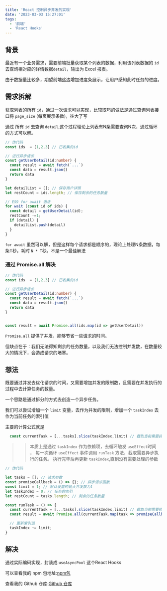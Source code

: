 ```yaml
---
title: 'React 控制异步并发的实现'
date: '2023-03-03 15:27:01'
tags:
  - '前端'
  - 'React Hooks'
---
```



## 背景

最近有一个业务需求，需要前端批量获取某个列表的数据，利用该列表数据的 `id` 去查询相对应的详情数据`detail`，输出为 Excel 报表。

由于数据量比较多，期望前端这边增加进度条展示，让用户感知此时任务的进度。

## 需求拆解

获取列表的所有 `id`，通过一次请求可以实现，比较取巧的做法是通过查询列表接口将 `page_size` (每页展示条数)，往大了写

通过 所有 `id` 去查询 `detail`,这个过程理论上列表有N条需要查询N次，通过循环的方式可以解。

```typescript 
// 伪代码
const ids  = [1,2,3] // 已收集的id 

// 进行异步请求
const getUserDetail(id:number) {
  const result = await fetch(`...`)
  const data = result.json()
  return data
}

let detailList = []; // 保存用户详情
let restCount = ids.length; // 保存剩余的任务数量

// ES9 for await 语法
for wait (const id of ids) {
  const detail = getUserDetail(id); 
  restCount -=1;
  if (detail) {
    detailList.push(detail)
  }
}

```

`for await` 虽然可以解，但是这样每个请求都是顺序的，理论上处理N条数据，每条T秒，耗时 `N * T`秒。不是一个最佳解法

### 通过 Promise.all 解决

```typescript
// 伪代码
const ids  = [1,2,3] // 已收集的id 

// 进行异步请求
const getUserDetail(id:number) {
  const result = await fetch(`...`)
  const data = result.json()
  return data
}


const result = await Promise.all(ids.map(id => getUserDetail))
```

`Promise.all` 提供了并发，能够节省一些请求的时间。

但缺点在于：我们无法得知剩余的任务数量，以及我们无法控制并发数，在数量较大的情况下，会造成请求的堵塞。

## 想法

既要通过并发去优化请求的时间，又需要增加并发的限制数，且需要在并发执行的过程中去计算任务的数量。

一个思路是通过拆分的方式去创造一个异步任务。

我们可以尝试增加一个 `limit` 变量，去作为并发的限制，增加一个 `taskIndex` 去作为当前任务的索引值

主要的计算公式就是

```typescript
  const currentTask = [...tasks].slice(taskIndex,limit) // 截取当前需要执行的任务
```

>> 本质上是通过 `taskIndex` 作为依赖项，去循环触发 `useEffect`时间 ，
>> 每一次循环 `useEffect` 事件调用 `runTask` 方法，截取需要异步执行的任务。
>> 执行完毕后再更新 `taskIndex`,直到没有需要处理的参数

```typescript
// 伪代码

let tasks = []; // 请求参数
const promiseCallback = () => {}; // 异步请求函数
const limit = 1; // 默认设置的最大并发数为1
let taskIndex = 0; // 任务的索引
let restCount = tasks.length; // 剩余的任务数量

const runTask = () => {
  const currentTask = [...tasks].slice(taskIndex,limit) // 截取当前需要执行的任务
  const result = await Promise.all(currentTask.map(task => promiseCallback(task))); // 并发请求

  // 更新索引值
  taskIndex += limit;
}

```


## 解决

通过实际编码实现，封装成 `useAsyncPool` 这个React Hooks

可以查看我的 npm 包地址:<a href="https://www.npmjs.com/package/react-use-async-pool" target="_blank">npm包</a>

查看我的 Github 仓库:<a href="https://github.com/TonicFizzRicky/react-use-async-pool" target="_blank">Github 仓库</a>
